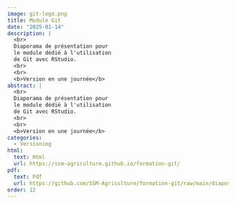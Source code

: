 ```yaml
---
image: git-logo.png
title: Module Git
date: "2025-01-14"
description: |
  <br>
  Diaporama de présentation pour
  le module dédié à l'utilisation
  de Git avec RStudio.
  <br>
  <br>
  <b>Version en une journée</b> 
abstract: |
  <br>
  Diaporama de présentation pour
  le module dédié à l'utilisation
  de Git avec RStudio.
  <br>
  <br>
  <b>Version en une journée</b> 
categories:
  - Versioning
html:
  text: Html
  url: https://ssm-agriculture.github.io/formation-git/
pdf:
  text: Pdf 
  url: https://github.com/SSM-Agriculture/formation-git/raw/main/diaporama_pdf/Diaporama_git.pdf
order: 12
---
```

